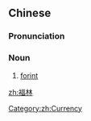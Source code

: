 ==Chinese==
{{zh-forms}}

===Pronunciation===
{{zh-pron
|m=fúlín
|cat=n
}}

===Noun===
{{zh-noun}}

# [[forint]]

[[Category:zh:Currency]]

[[zh:福林]]